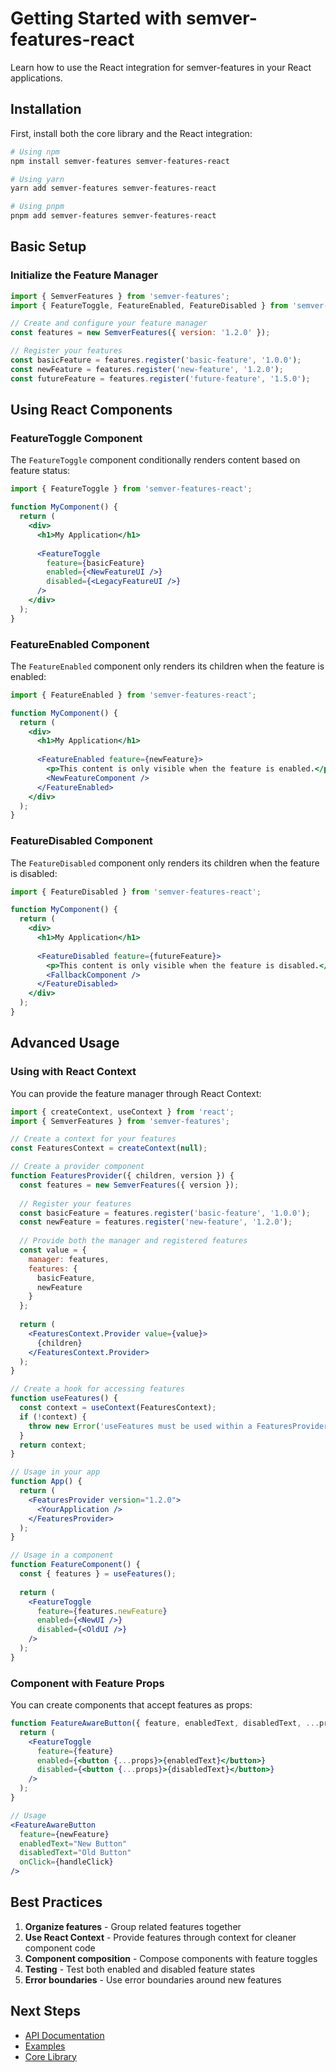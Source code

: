 
<Meta title="React/Getting Started" />

# Getting Started with semver-features-react

Learn how to use the React integration for semver-features in your React applications.

## Installation

First, install both the core library and the React integration:

```bash
# Using npm
npm install semver-features semver-features-react

# Using yarn
yarn add semver-features semver-features-react

# Using pnpm
pnpm add semver-features semver-features-react
```

## Basic Setup

### Initialize the Feature Manager

```jsx
import { SemverFeatures } from 'semver-features';
import { FeatureToggle, FeatureEnabled, FeatureDisabled } from 'semver-features-react';

// Create and configure your feature manager
const features = new SemverFeatures({ version: '1.2.0' });

// Register your features
const basicFeature = features.register('basic-feature', '1.0.0');
const newFeature = features.register('new-feature', '1.2.0');
const futureFeature = features.register('future-feature', '1.5.0');
```

## Using React Components

### FeatureToggle Component

The `FeatureToggle` component conditionally renders content based on feature status:

```jsx
import { FeatureToggle } from 'semver-features-react';

function MyComponent() {
  return (
    <div>
      <h1>My Application</h1>
      
      <FeatureToggle 
        feature={basicFeature}
        enabled={<NewFeatureUI />}
        disabled={<LegacyFeatureUI />}
      />
    </div>
  );
}
```

### FeatureEnabled Component

The `FeatureEnabled` component only renders its children when the feature is enabled:

```jsx
import { FeatureEnabled } from 'semver-features-react';

function MyComponent() {
  return (
    <div>
      <h1>My Application</h1>
      
      <FeatureEnabled feature={newFeature}>
        <p>This content is only visible when the feature is enabled.</p>
        <NewFeatureComponent />
      </FeatureEnabled>
    </div>
  );
}
```

### FeatureDisabled Component

The `FeatureDisabled` component only renders its children when the feature is disabled:

```jsx
import { FeatureDisabled } from 'semver-features-react';

function MyComponent() {
  return (
    <div>
      <h1>My Application</h1>
      
      <FeatureDisabled feature={futureFeature}>
        <p>This content is only visible when the feature is disabled.</p>
        <FallbackComponent />
      </FeatureDisabled>
    </div>
  );
}
```

## Advanced Usage

### Using with React Context

You can provide the feature manager through React Context:

```jsx
import { createContext, useContext } from 'react';
import { SemverFeatures } from 'semver-features';

// Create a context for your features
const FeaturesContext = createContext(null);

// Create a provider component
function FeaturesProvider({ children, version }) {
  const features = new SemverFeatures({ version });
  
  // Register your features
  const basicFeature = features.register('basic-feature', '1.0.0');
  const newFeature = features.register('new-feature', '1.2.0');
  
  // Provide both the manager and registered features
  const value = {
    manager: features,
    features: {
      basicFeature,
      newFeature
    }
  };
  
  return (
    <FeaturesContext.Provider value={value}>
      {children}
    </FeaturesContext.Provider>
  );
}

// Create a hook for accessing features
function useFeatures() {
  const context = useContext(FeaturesContext);
  if (!context) {
    throw new Error('useFeatures must be used within a FeaturesProvider');
  }
  return context;
}

// Usage in your app
function App() {
  return (
    <FeaturesProvider version="1.2.0">
      <YourApplication />
    </FeaturesProvider>
  );
}

// Usage in a component
function FeatureComponent() {
  const { features } = useFeatures();
  
  return (
    <FeatureToggle
      feature={features.newFeature}
      enabled={<NewUI />}
      disabled={<OldUI />}
    />
  );
}
```

### Component with Feature Props

You can create components that accept features as props:

```jsx
function FeatureAwareButton({ feature, enabledText, disabledText, ...props }) {
  return (
    <FeatureToggle
      feature={feature}
      enabled={<button {...props}>{enabledText}</button>}
      disabled={<button {...props}>{disabledText}</button>}
    />
  );
}

// Usage
<FeatureAwareButton
  feature={newFeature}
  enabledText="New Button"
  disabledText="Old Button"
  onClick={handleClick}
/>
```

## Best Practices

1. **Organize features** - Group related features together
2. **Use React Context** - Provide features through context for cleaner component code
3. **Component composition** - Compose components with feature toggles
4. **Testing** - Test both enabled and disabled feature states
5. **Error boundaries** - Use error boundaries around new features

## Next Steps

- [API Documentation](/?path=/docs/api-react--docs)
- [Examples](/?path=/docs/examples-react--docs)
- [Core Library](/?path=/docs/core-getting-started--docs) 
